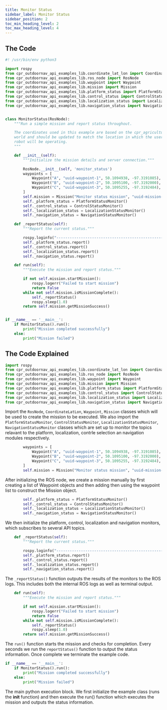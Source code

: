 ---
title: Monitor Status
sidebar_label: Monitor Status
sidebar_position: 2
toc_min_heading_level: 2
toc_max_heading_level: 4
---

## The Code

``` python
#! /usr/bin/env python3

import rospy
from cpr_outdoornav_api_examples_lib.coordinate_lat_lon import CoordinateLatLon
from cpr_outdoornav_api_examples_lib.ros_node import RosNode
from cpr_outdoornav_api_examples_lib.waypoint import Waypoint
from cpr_outdoornav_api_examples_lib.mission import Mission
from cpr_outdoornav_api_examples_lib.platform_status import PlatformStatusMonitor
from cpr_outdoornav_api_examples_lib.control_status import ControlStatusMonitor
from cpr_outdoornav_api_examples_lib.localization_status import LocalizationStatusMonitor
from cpr_outdoornav_api_examples_lib.navigation_status import NavigationStatusMonitor


class MonitorStatus(RosNode):
    """Run a simple mission and report status throughout.

    The coordinates used in this example are based on the cpr_agriculture_gazebo
    world and should be updated to match the location in which the user's
    robot will be operating.
    """

    def __init__(self):
        """Initialize the mission details and server connection."""

        RosNode.__init__(self, 'monitor_status')
        waypoints = [
            Waypoint("A", "uuid-waypoint-1", 50.1094938, -97.3191085),
            Waypoint("B", "uuid-waypoint-2", 50.1095100, -97.3192000),
            Waypoint("C", "uuid-waypoint-3", 50.1095255, -97.3192484),
        ]
        self.mission = Mission("Monitor status mission", "uuid-mission-1", waypoints)
        self._platform_status = PlatformStatusMonitor()
        self._control_status = ControlStatusMonitor()
        self._localization_status = LocalizationStatusMonitor()
        self._navigation_status = NavigationStatusMonitor()

    def _reportStatus(self):
        """Report the current status."""

        rospy.loginfo("--------------------------------------------------------")
        self._platform_status.report()
        self._control_status.report()
        self._localization_status.report()
        self._navigation_status.report()

    def run(self):
        """Execute the mission and report status."""

        if not self.mission.startMission():
            rospy.logerr("Failed to start mission")
            return False
        while not self.mission.isMissionComplete():
            self._reportStatus()
            rospy.sleep(1.0)
        return self.mission.getMissionSuccess()


if __name__ == '__main__':
    if MonitorStatus().run():
        print("Mission completed successfully")
    else:
        print("Mission failed")

```

## The Code Explained

``` python
import rospy
from cpr_outdoornav_api_examples_lib.coordinate_lat_lon import CoordinateLatLon
from cpr_outdoornav_api_examples_lib.ros_node import RosNode
from cpr_outdoornav_api_examples_lib.waypoint import Waypoint
from cpr_outdoornav_api_examples_lib.mission import Mission
from cpr_outdoornav_api_examples_lib.platform_status import PlatformStatusMonitor
from cpr_outdoornav_api_examples_lib.control_status import ControlStatusMonitor
from cpr_outdoornav_api_examples_lib.localization_status import LocalizationStatusMonitor
from cpr_outdoornav_api_examples_lib.navigation_status import NavigationStatusMonitor
```

Import the `RosNode`, `CoordinateLatLon`, `Waypoint`, `Mission` classes which will be used to create the mission to be executed. We also import the 
`PlatformStatusMonitor`, `ControlStatusMonitor`, `LocalizationStatusMonitor`, `NavigationStatusMonitor` classes which are set up to monitor the topics
relavant to the platform, localization, contrle selection an navigation modules respectively.

``` python
        waypoints = [
            Waypoint("A", "uuid-waypoint-1", 50.1094938, -97.3191085),
            Waypoint("B", "uuid-waypoint-2", 50.1095100, -97.3192000),
            Waypoint("C", "uuid-waypoint-3", 50.1095255, -97.3192484),
        ]
        self.mission = Mission("Monitor status mission", "uuid-mission-1", waypoints)
```

After initializing the ROS node, we create a mission manually by first creating a list of Waypoint objects and then adding then using the waypoint list
to construct the Mission object. 

``` python
        self._platform_status = PlatformStatusMonitor()
        self._control_status = ControlStatusMonitor()
        self._localization_status = LocalizationStatusMonitor()
        self._navigation_status = NavigationStatusMonitor()
```

We then initialize the platform, control, localization and navigation monitors, which subscribes to several API topics.

``` python
    def _reportStatus(self):
        """Report the current status."""

        rospy.loginfo("--------------------------------------------------------")
        self._platform_status.report()
        self._control_status.report()
        self._localization_status.report()
        self._navigation_status.report()
```

The `_reportStatus()` function outputs the results of the monitors to the ROS logs. This includes both the internal ROS logs as well as terminal output.

``` python
    def run(self):
        """Execute the mission and report status."""

        if not self.mission.startMission():
            rospy.logerr("Failed to start mission")
            return False
        while not self.mission.isMissionComplete():
            self._reportStatus()
            rospy.sleep(1.0)
        return self.mission.getMissionSuccess()
```

The `run()` function starts the mission and checks for completion. Every seconds we run the `reportStatus()` function to output the status information.
Once complete we terminate the example code.

``` python
if __name__ == '__main__':
    if MonitorStatus().run():
        print("Mission completed successfully")
    else:
        print("Mission failed")
```

The main python execution block. We first initialize the example class (runs the __init__ function) and then execute the run() function which
executes the mission and outputs the status information.
